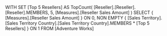 WITH
SET [Top 5 Resellers] AS
	TopCount( [Reseller].[Reseller].[Reseller].MEMBERS,
	           5,
		      [Measures].[Reseller Sales Amount] )
SELECT
	{ [Measures].[Reseller Sales Amount] } ON 0,
	NON EMPTY
	{ [Sales Territory].[Sales Territory Country].[Sales Territory Country].MEMBERS *
	  [Top 5 Resellers] } ON 1
FROM
	[Adventure Works]
	